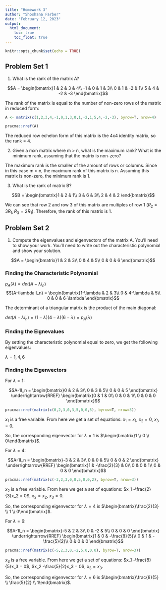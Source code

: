 ```yaml
---
title: "Homework 3"
author: "Shoshana Farber"
date: "February 12, 2023"
output:
  html_document:
    toc: true
    toc_float: true
---
```


```r
knitr::opts_chunk$set(echo = TRUE)
```

## Problem Set 1

(1) What is the rank of the matrix A?


$$A = \begin{bmatrix}1 & 2 & 3 & 4\\
-1 & 0 & 1 & 3\\
0 & 1 & -2 & 1\\
5 & 4 & -2 & -3
\end{bmatrix}$$

The rank of the matrix is equal to the number of non-zero rows of the matrix in reduced form:

```r
A <- matrix(c(1,2,3,4,-1,0,1,3,0,1,-2,1,5,4,-2,-3), byrow=T, nrow=4)

pracma::rref(A)
```

The reduced row echelon form of this matrix is the 4x4 identity matrix, so the rank = 4.

(2) Given a mxn matrix where m > n, what is the maximum rank? What is the minimum rank,  assuming that the matrix is non-zero?

The maximum rank is the smaller of the amount of rows or columns. Since in this case m > n, the maximum rank of this matrix is n. Assuming this matrix is non-zero, the minimum rank is 1. 

(3)  What is the rank of matrix B?

$$B = \begin{bmatrix}1 & 2 & 1\\
3 & 6 & 3\\
2 & 4 & 2
\end{bmatrix}$$

We can see that row 2 and row 3 of this matrix are multiples of row 1 ($R_2 = 3R_1, R_3 = 2R_1$). Therefore, the rank of this matrix is 1.

## Problem Set 2

(1) Compute the eigenvalues and eigenvectors of the matrix A. You’ll need to show your work. You’ll need to write out the characteristic polynomial and show your solution.

$$A = \begin{bmatrix}1 & 2 & 3\\
0 & 4 & 5\\
0 & 0 & 6
\end{bmatrix}$$

### Finding the Characteristic Polynomial

$p_{A}(\lambda) = det(A-\lambda I_n)$
$$(A-\lambda I_n) = \begin{bmatrix}1-\lambda & 2 & 3\\
0 & 4-\lambda & 5\\
0 & 0 & 6-\lambda
\end{bmatrix}$$ 

The determinant of a triangular matrix is the product of the main diagonal:

$det(A-\lambda I_n) = (1-\lambda)(4-\lambda)(6-\lambda) = p_{A}(\lambda)$

### Finding the Eignevalues

By setting the characteristic polynomial equal to zero, we get the following eigenvalues:

$\lambda = 1, 4, 6$

### Finding the Eigenvectors

For $\lambda = 1$:

$$A-1I_n = \begin{bmatrix}0 & 2 & 3\\
0 & 3 & 5\\
0 & 0 & 5
\end{bmatrix} \underrightarrow{RREF}
\begin{bmatrix}0 & 1 & 0\\
0 & 0 & 1\\
0 & 0 & 0
\end{bmatrix}$$

```r
pracma::rref(matrix(c(0,2,3,0,3,5,0,0,5), byrow=T, nrow=3))
```


$x_1$ is a free variable. From here we get a set of equations:
$x_1 = x_1$,
$x_2 = 0$,
$x_3 = 0$.

So, the corresponding eigenvector for $\lambda = 1$ is $\begin{bmatrix}1 \\ 0 \\ 0\end{bmatrix}$. 

For $\lambda = 4$:

$$A-1I_n = \begin{bmatrix}-3 & 2 & 3\\
0 & 0 & 5\\
0 & 0 & 2
\end{bmatrix} \underrightarrow{RREF}
\begin{bmatrix}1 & -\frac{2}{3} & 0\\
0 & 0 & 1\\
0 & 0 & 0
\end{bmatrix}$$

```r
pracma::rref(matrix(c(-3,2,3,0,0,5,0,0,2), byrow=T, nrow=3))
```

$x_2$ is a free variable. From here we get a set of equations:
$x_1 -\frac{2}{3}x_2 = 0$,
$x_2 = x_2$,
$x_3 = 0$.

So, the corresponding eigenvector for $\lambda = 4$ is $\begin{bmatrix}\frac{2}{3} \\ 1 \\ 0\end{bmatrix}$. 

For $\lambda = 6$:

$$A-1I_n = \begin{bmatrix}-5 & 2 & 3\\
0 & -2 & 5\\
0 & 0 & 0
\end{bmatrix} \underrightarrow{RREF}
\begin{bmatrix}1 & 0 & -\frac{8}{5}\\
0 & 1 & -\frac{5}{2}\\
0 & 0 & 0
\end{bmatrix}$$

```r
pracma::rref(matrix(c(-5,2,3,0,-2,5,0,0,0), byrow=T, nrow=3))
```

$x_3$ is a free variable. From here we get a set of equations:
$x_1 -\frac{8}{5}x_3 = 0$,
$x_2  -\frac{5}{2}x_3 = 0$,
$x_3 = x_3$.

So, the corresponding eigenvector for $\lambda = 6$ is $\begin{bmatrix}\frac{8}{5} \\ \frac{5}{2} \\ 1\end{bmatrix}$. 